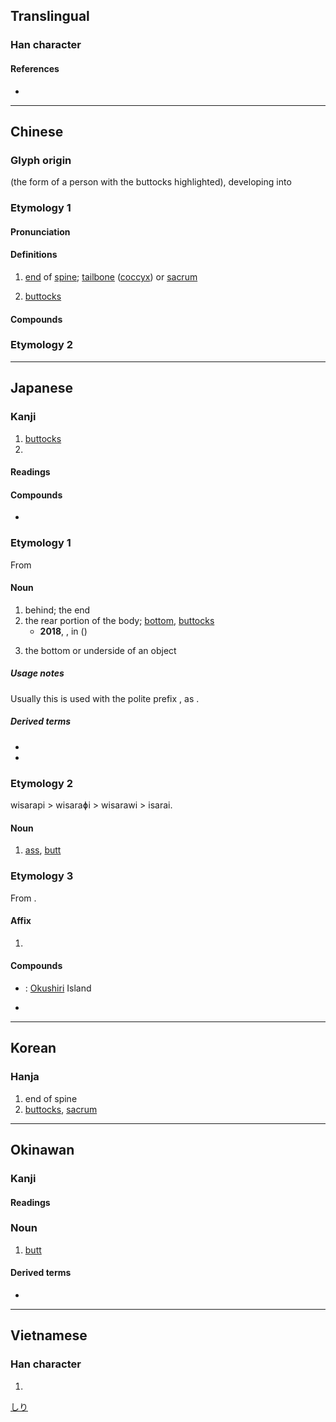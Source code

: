 {{character info}}
==Translingual==

===Han character===
{{Han char|rn=44|rad=尸|as=02|sn=5|four=77217|canj=SKN|ids=⿸尸九}}

====References====
* {{Han ref|kx=0300.020|dkj=07634|dj=0595.120|hdz=20965.050|uh=5C3B|ud=23611|bh=C975|bd=51573}}

----

==Chinese==
{{zh-forms}}

===Glyph origin===
{{Han etym}}
{{liushu|p}} (the form of a person with the buttocks highlighted), developing into {{Han compound|尸|九|ls=psc|t1=body|c1=s|c2=p}}

===Etymology 1===

====Pronunciation====
{{zh-pron
|m=kāo
|m-s=gou1/kao1
|m-s_note=gou1 - vernacular (usually written {{zh-l|溝|tr=-}}); kao1 - literary
|c=haau1,hou1
|h=pfs=
|md=
|mn=kha
|mn_note=Substitute
|mn-t=ka1/ga1
|w=
|mc=y
|oc=y
|cat=n
}}

====Definitions====
{{zh-hanzi}}

# {{lb|zh|anatomy}} [[end]] of [[spine]]; [[tailbone]] ([[coccyx]]) or [[sacrum]]
# {{lb|zh|anatomy}} [[buttocks]]

====Compounds====
{{zh-der|尻川|尻脊骿|尻輪神馬|尻骨|尻輿神馬|尻坐|首下尻高|赤尻}}

===Etymology 2===
{{zh-see|㞗}}

----

==Japanese==

===Kanji===
{{ja-kanji|grade=c|rs=尸02}}

# [[buttocks]]
# {{n-g|Used in toponyms of Hokkaido.}}

====Readings====
{{ja-readings
|goon=こう<かう
|kanon=こう<かう
|kun=しり-
}}

====Compounds====
* {{ja-r|尻%尾|しっ%ぽ}}

===Etymology 1===
From {{inh|ja|jpx-pro|*siri}}

====Noun====
{{ja-noun|しり}}

# behind; the end
# the rear portion of the body; [[bottom]], [[buttocks]]
#* '''2018''', {{l|ja||吉田卓矢}}, {{l|ja||傷害致死容疑：尻に高圧空気、同僚死なす　男を逮捕}} in {{w2|ja|毎日新聞}} ({{w|Mainichi Shimbun}})
#*: {{ja-usex
|[[茨%城]] [[県警]] [[竜ヶ崎]]%[[署]] は １４%日、 [[会社]] の [[同僚]] の '''尻''' に [[空気]] を [[入れる|入れ]]て [[死亡]] させた と して、 [[同県]] [[つくば]]%[[市]] [[手%代%木]] の [[会社員]]、 吉%田 佳志 [[容%疑者]] （３４） を [[傷害致死|傷害%致死]] [[容疑]] で [[逮%捕]] した。
|^いばら%き ^けんけい ^りゅうヶさき%-しょ は じゅうよっ%か、 かいしゃ の どうりょう の '''しり''' に くうき を いれて しぼう させた と して、 どうけん ^つくば%-し ^て%しろ%ぎ の かいしゃいん、 ^よし%だ ^よしゆき よう%ぎしゃ （さんじゅうよん） を しょうがい%-ちし ようぎ で たい%ほ した。
|On the 14th, Ibaraki Prefecture Ryugasaki Police arrested suspect Yoshiyuki YOSHIDA, 34, an office worker from Teshirogi, Tsukuba City, Ibaraki Prefecture, on charges of manslaughter for pumping air into the '''rectum''' of a coworker and causing his death.}}
# the bottom or underside of an object

=====Usage notes=====
Usually this is used with the polite prefix {{l|ja|御-|tr=o-}}, as {{l|ja|お尻}}.

=====Derived terms=====
* {{ja-r|退く|しりぞく}}
* {{ja-r|後方|こうほう}}

===Etymology 2===
wisarapi > wisaraɸi > wisarawi > isarai.

====Noun====
{{ja-noun|いさらい|hhira=ゐさらひ}}

# [[ass]], [[butt]]

===Etymology 3===
From {{bor|ja|ain|シㇼ|tr=sir||place, island}}.

====Affix====
{{ja-pos|affix|しり}}

# {{n-g|Used in [[toponyms]] of [[Hokkaido]].}}

====Compounds====
* {{ja-r|奥%尻%島|^おく%しり%-とう}}: [[Okushiri]] Island
* {{ja-r|利%尻%島|^り%しり%-とう}}

[[Category:Japanese basic words|しり]]

----

==Korean==

===Hanja===
{{ko-hanja|hangeul=고|rv=go|mr=ko}}

# end of spine
# [[buttocks]], [[sacrum]]

----

==Okinawan==

===Kanji===
{{ryu-kanji}}

====Readings====
{{ryu-readings
|kun=ちび-
}}

===Noun===
{{head|ryu|noun|hiragana|ちび|romaji|chibi|sort=ちび}}

# [[butt]]

====Derived terms====
* {{l|ryu|尻ぬ目|tr=ちびぬみー, chibi nu mī|t=anus}}

{{C|ryu|Buttocks|sort=ちび}}
----

==Vietnamese==

===Han character===
{{vi-hantu|[[khào]]|rs=尸02}}

# {{rfdef|vi|sort=尸02}}